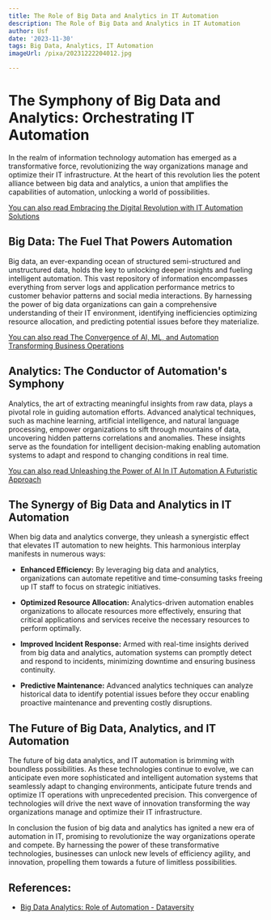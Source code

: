 ```yaml
---
title: The Role of Big Data and Analytics in IT Automation
description: The Role of Big Data and Analytics in IT Automation
author: Usf
date: '2023-11-30'
tags: Big Data, Analytics, IT Automation
imageUrl: /pixa/20231222204012.jpg

---
```

# The Symphony of Big Data and  Analytics: Orchestrating  IT  Automation

In  the realm of information technology automation has emerged  as a transformative force, revolutionizing the way organizations manage  and optimize  their IT infrastructure. At the heart of this revolution lies the potent alliance between big data and analytics, a union that amplifies the capabilities of automation, unlocking a world of possibilities.

[You can also read Embracing the Digital Revolution with IT Automation Solutions](Embracing%20the%20Digital%20Revolution%20with%20IT%20Automation%20Solutions)


## Big Data: The Fuel That  Powers Automation

Big data, an ever-expanding ocean  of structured semi-structured and unstructured data, holds the key to unlocking deeper insights and fueling intelligent automation. This vast repository of information encompasses everything from server logs and application performance metrics to customer behavior patterns and social media interactions. By  harnessing the power of big data organizations can  gain a comprehensive understanding of their IT environment, identifying inefficiencies optimizing resource allocation, and predicting potential issues before they materialize.

[You can also read The Convergence of  AI, ML, and Automation Transforming Business Operations](The%20Convergence%20of%20AI%2C%20ML%2C%20and%20Automation%20Transforming%20Business%20Operations)


##  Analytics: The Conductor of  Automation's Symphony

Analytics, the art  of extracting meaningful insights from raw data, plays a pivotal  role in guiding automation efforts. Advanced analytical techniques, such as machine learning, artificial  intelligence, and  natural language processing, empower organizations to  sift through mountains of data, uncovering hidden patterns correlations and anomalies. These insights serve as the foundation for intelligent  decision-making enabling automation systems to adapt and respond to changing  conditions in real time.

[You can also read Unleashing the Power of AI In IT Automation A Futuristic Approach](Unleashing%20the%20Power%20of%20AI%20In%20IT%20Automation%20A%20Futuristic%20Approach)


## The Synergy of Big Data and  Analytics in IT Automation

When big data and analytics converge, they unleash a synergistic effect that elevates IT automation to  new heights. This harmonious  interplay manifests in numerous ways:

- **Enhanced Efficiency:** By leveraging big data and analytics, organizations can automate  repetitive and time-consuming tasks freeing up IT staff to focus on  strategic initiatives.

- **Optimized  Resource Allocation:** Analytics-driven automation enables  organizations to  allocate resources more effectively, ensuring that critical applications and  services receive the necessary resources to perform optimally.

- **Improved Incident Response:** Armed with real-time insights derived from big data and analytics,  automation systems can promptly detect and  respond to incidents, minimizing downtime and ensuring business continuity.

- **Predictive Maintenance:** Advanced analytics techniques  can analyze historical data to identify potential issues before they  occur enabling proactive  maintenance and preventing costly disruptions.

## The Future  of Big Data, Analytics, and IT Automation

The future of  big data analytics, and IT automation is brimming with boundless possibilities. As these technologies continue to evolve, we can anticipate even more sophisticated  and intelligent automation systems that seamlessly adapt to changing environments,  anticipate future  trends and optimize IT operations with unprecedented precision.  This  convergence of technologies will drive the  next wave of innovation transforming the way organizations manage and optimize their IT infrastructure.

In conclusion the fusion of big data and analytics has ignited a new era  of automation in IT, promising  to revolutionize the way  organizations operate and compete. By harnessing the power of these transformative technologies,  businesses can  unlock new levels  of efficiency agility, and  innovation, propelling them towards a future  of limitless possibilities.

## References:
- [Big Data Analytics: Role of Automation - Dataversity](https://www.dataversity.net/big-data-analytics-role-automation/)
